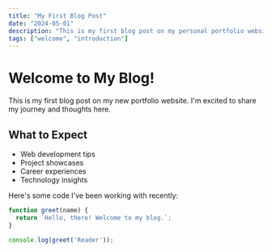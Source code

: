 ```yaml
---
title: "My First Blog Post"
date: "2024-05-01"
description: "This is my first blog post on my personal portfolio website"
tags: ["welcome", "introduction"]
---
```


# Welcome to My Blog!

This is my first blog post on my new portfolio website. I'm excited to share my journey and thoughts here.

## What to Expect

- Web development tips
- Project showcases
- Career experiences
- Technology insights

Here's some code I've been working with recently:

```javascript
function greet(name) {
  return `Hello, there! Welcome to my blog.`;
}

console.log(greet('Reader'));
